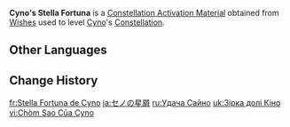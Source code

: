 {{Item Infobox
|id           = 001171
|image        = Item Stella Fortuna (5 Star).png
|type         = Constellation Activation Materials
|group        = Stella Fortuna
|quality      = 5
|description  = [[Cyno]]'s Constellation Activation Material
|source1      = [[Wishes]]
}}
'''Cyno's Stella Fortuna''' is a [[Constellation Activation Material]] obtained from [[Wishes]] used to level [[Cyno]]'s [[Constellation]].

==Other Languages==
{{Other Languages|default_hidden=1
|en      = Cyno's Stella Fortuna
|zhs     = 赛诺的命星
|zhs_rm  = Sàinuò de Mìngxīng
|zht     = 賽諾的命星
|zht_rm  = Sàinuò de Mìngxīng
|ja      = セノの星屑
|ja_rm   = Seno no Hoshikuzu
|ko      = 사이노<->의 운명<->의 별
|es      = Stella Fortuna de Cyno
|fr      = Stella Fortuna de Cyno
|ru      = Удача Сайно
|th      = ดวงดาวแห่งชีวิตของ Cyno
|th_rm   = Duangdao haeng Chiwit khong Cyno
|vi      = Chòm Sao Của Cyno
|de      = Stella Fortuna von Cyno
|id      = Cyno's Stella Fortuna
|pt      = Stella Fortuna de Cyno
|tr      = Cyno'nun Yaşam Yıldızı
|it      = Stella Fortuna di Cyno
}}

==Change History==
{{Change History|3.1}}

[[fr:Stella Fortuna de Cyno]]
[[ja:セノの星屑]]
[[ru:Удача Сайно]]
[[uk:Зірка долі Кіно]]
[[vi:Chòm Sao Của Cyno]]